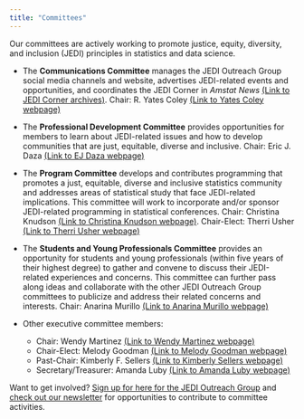 ```yaml
---
title: "Committees"
---
```


Our committees are actively working to promote justice, equity, diversity, and inclusion (JEDI) principles in statistics and data science. 

* The **Communications Committee** manages the JEDI Outreach Group social media channels and website, advertises JEDI-related events and opportunities, and coordinates the JEDI Corner in *Amstat News* [(Link to JEDI Corner archives)](jedi-corner.qmd). Chair: R. Yates Coley [(Link to Yates Coley webpage)](https://www.kpwashingtonresearch.org/our-research/our-scientists/Coley-Yates)

* The **Professional Development Committee** provides opportunities for members to learn about JEDI-related issues and how to develop communities that are just, equitable, diverse and inclusive. Chair: Eric J. Daza [(Link to EJ Daza webpage)](https://www.ericjdaza.com/)

* The **Program Committee** develops and contributes programming that promotes a just, equitable, diverse and inclusive statistics community and addresses areas of statistical study that face JEDI-related implications. This committee will work to incorporate and/or sponsor JEDI-related programming in statistical conferences. Chair: Christina Knudson [(Link to Christina Knudson webpage)](https://cknudson.com/). Chair-Elect: Therri Usher [(Link to Therri Usher webpage)](https://www.linkedin.com/in/therriusher/) 

* The **Students and Young Professionals Committee** provides an opportunity for students and young professionals (within five years of their highest degree) to gather and convene to discuss their JEDI-related experiences and concerns. This committee can further pass along ideas and collaborate with the other JEDI Outreach Group committees to publicize and address their related concerns and interests. Chair: Anarina Murillo [(Link to Anarina Murillo webpage)](https://vivo.brown.edu/display/amurill1)

* Other executive committee members:
  + Chair: Wendy Martinez [(Link to Wendy Martinez webpage)](https://www.linkedin.com/in/martinez-wendy-483b0112/)
  + Chair-Elect: Melody Goodman [(Link to Melody Goodman webpage)](https://publichealth.nyu.edu/faculty/melody-goodman)
  + Past-Chair: Kimberly F. Sellers [(Link to Kimberly Sellers webpage)](https://www.kimflaggsellers.com/)
  + Secretary/Treasurer: Amanda Luby [(Link to Amanda Luby webpage)](https://aluby.domains.swarthmore.edu/)

Want to get involved? [Sign up for here for the JEDI Outreach Group](get-involved.qmd) and [check out our newsletter](weekly-newsletter.qmd) for opportunities to contribute to committee activities. 


